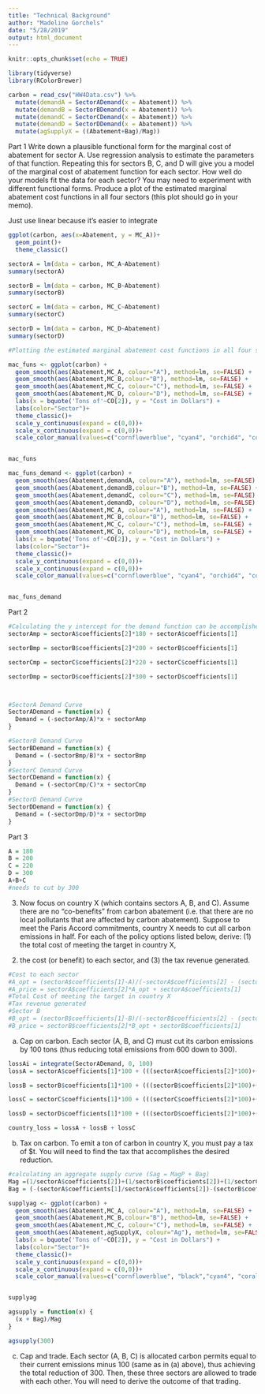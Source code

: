 ```yaml
---
title: "Technical Background"
author: "Madeline Gorchels"
date: "5/28/2019"
output: html_document
---
```


```r
knitr::opts_chunk$set(echo = TRUE)
```



```r
library(tidyverse)
library(RColorBrewer)
```



```r
carbon = read_csv("HW4Data.csv") %>% 
  mutate(demandA = SectorADemand(x = Abatement)) %>% 
  mutate(demandB = SectorBDemand(x = Abatement)) %>% 
  mutate(demandC = SectorCDemand(x = Abatement)) %>%
  mutate(demandD = SectorDDemand(x = Abatement)) %>% 
  mutate(agSupplyX = ((Abatement+Bag)/Mag))
```
Part 1 
Write down a plausible functional form for the marginal cost of abatement for sector A. Use regression
analysis to estimate the parameters of that function. Repeating this for sectors B, C, and D will give
you a model of the marginal cost of abatement function for each sector. How well do your models fit
the data for each sector? You may need to experiment with different functional forms. Produce a plot
of the estimated marginal abatement cost functions in all four sectors (this plot should go in your
memo).

Just use linear because it's easier to integrate 
```r
ggplot(carbon, aes(x=Abatement, y = MC_A))+
  geom_point()+
  theme_classic()
```
```r
sectorA = lm(data = carbon, MC_A~Abatement)
summary(sectorA)

sectorB = lm(data = carbon, MC_B~Abatement)
summary(sectorB)

sectorC = lm(data = carbon, MC_C~Abatement)
summary(sectorC)

sectorD = lm(data = carbon, MC_D~Abatement)
summary(sectorD)
```


```r
#Plotting the estimated marginal abatement cost functions in all four sectors

mac_funs <- ggplot(carbon) +
  geom_smooth(aes(Abatement,MC_A, colour="A"), method=lm, se=FALSE) +
  geom_smooth(aes(Abatement,MC_B,colour="B"), method=lm, se=FALSE) +
  geom_smooth(aes(Abatement,MC_C, colour="C"), method=lm, se=FALSE) +
  geom_smooth(aes(Abatement,MC_D, colour="D"), method=lm, se=FALSE) +
  labs(x = bquote('Tons of'~CO[2]), y = "Cost in Dollars") +
  labs(color="Sector")+
  theme_classic()+
  scale_y_continuous(expand = c(0,0))+
  scale_x_continuous(expand = c(0,0))+
  scale_color_manual(values=c("cornflowerblue", "cyan4", "orchid4", "coral"))


mac_funs


```




```r
mac_funs_demand <- ggplot(carbon) +
  geom_smooth(aes(Abatement,demandA, colour="A"), method=lm, se=FALSE) +
  geom_smooth(aes(Abatement,demandB,colour="B"), method=lm, se=FALSE) +
  geom_smooth(aes(Abatement,demandC, colour="C"), method=lm, se=FALSE) +
  geom_smooth(aes(Abatement,demandD, colour="D"), method=lm, se=FALSE) +
  geom_smooth(aes(Abatement,MC_A, colour="A"), method=lm, se=FALSE) +
  geom_smooth(aes(Abatement,MC_B,colour="B"), method=lm, se=FALSE) +
  geom_smooth(aes(Abatement,MC_C, colour="C"), method=lm, se=FALSE) +
  geom_smooth(aes(Abatement,MC_D, colour="D"), method=lm, se=FALSE) +
  labs(x = bquote('Tons of'~CO[2]), y = "Cost in Dollars") +
  labs(color="Sector")+
  theme_classic()+
  scale_y_continuous(expand = c(0,0))+
  scale_x_continuous(expand = c(0,0))+
  scale_color_manual(values=c("cornflowerblue", "cyan4", "orchid4", "coral"))


mac_funs_demand
```

Part 2 

```r
#Calculating the y intercept for the demand function can be accomplished because they won't pay more than this amount
sectorAmp = sectorA$coefficients[2]*180 + sectorA$coefficients[1]

sectorBmp = sectorB$coefficients[2]*200 + sectorB$coefficients[1]

sectorCmp = sectorC$coefficients[2]*220 + sectorC$coefficients[1]

sectorDmp = sectorD$coefficients[2]*300 + sectorD$coefficients[1]



#SectorA Demand Curve
SectorADemand = function(x) {
  Demand = (-sectorAmp/A)*x + sectorAmp
}

#SectorB Demand Curve
SectorBDemand = function(x) {
  Demand = (-sectorBmp/B)*x + sectorBmp
}
#SectorC Demand Curve
SectorCDemand = function(x) {
  Demand = (-sectorCmp/C)*x + sectorCmp
}
#SectorD Demand Curve
SectorDDemand = function(x) {
  Demand = (-sectorDmp/D)*x + sectorDmp
}


```

Part 3

```r
A = 180
B = 200
C = 220
D = 300
A+B+C
#needs to cut by 300
```
3. Now focus on country X (which contains sectors A, B, and C). Assume there are no “co-benefits” from
carbon abatement (i.e. that there are no local pollutants that are affected by carbon abatement).
Suppose to meet the Paris Accord commitments, country X needs to cut all carbon emissions in half.
For each of the policy options listed below, derive: (1) the total cost of meeting the target in country X,
(2) the cost (or benefit) to each sector, and (3) the tax revenue generated.


```r

#Cost to each sector
#A_opt = (sectorA$coefficients[1]-A)/(-sectorA$coefficients[2] - (sectorAmp/A))
#A_price = sectorA$coefficients[2]*A_opt + sectorA$coefficients[1]
#Total Cost of meeting the target in country X
#Tax revenue generated 
#Sector B
#B_opt = (sectorB$coefficients[1]-B)/(-sectorB$coefficients[2] - (sectorBmp/B))
#B_price = sectorB$coefficients[2]*B_opt + sectorB$coefficients[1]
```

a. Cap on carbon. Each sector (A, B, and C) must cut its carbon emissions by 100 tons (thus
reducing total emissions from 600 down to 300).

```r

lossAi = integrate(SectorADemand, 0, 100)
lossA = sectorA$coefficients[1]*100 + (((sectorA$coefficients[2]*100)+(sectorA$coefficients[1])*(100-sectorA$coefficients[1])*0.5)) 

lossB = sectorB$coefficients[1]*100 + (((sectorB$coefficients[2]*100)+(sectorB$coefficients[1])*(100-sectorB$coefficients[1])*0.5)) 

lossC = sectorC$coefficients[1]*100 + (((sectorC$coefficients[2]*100)+(sectorC$coefficients[1])*(100-sectorC$coefficients[1])*0.5)) 

lossD = sectorD$coefficients[1]*100 + (((sectorD$coefficients[2]*100)+(sectorD$coefficients[1])*(100-sectorD$coefficients[1])*0.5)) 

country_loss = lossA + lossB + lossC  

```


b. Tax on carbon. To emit a ton of carbon in country X, you must pay a tax of $t. You will need to
find the tax that accomplishes the desired reduction.
```r
#calculating an aggregate supply curve (Sag = MagP + Bag)
Mag =(1/sectorA$coefficients[2])+(1/sectorB$coefficients[2])+(1/sectorC$coefficients[2])
Bag = (-(sectorA$coefficients[1]/sectorA$coefficients[2])-(sectorB$coefficients[1]/sectorB$coefficients[2])-(sectorC$coefficients[1]/sectorC$coefficients[2]))

supplyag <- ggplot(carbon) +
  geom_smooth(aes(Abatement,MC_A, colour="A"), method=lm, se=FALSE) +
  geom_smooth(aes(Abatement,MC_B,colour="B"), method=lm, se=FALSE) +
  geom_smooth(aes(Abatement,MC_C, colour="C"), method=lm, se=FALSE) +
  geom_smooth(aes(Abatement,agSupplyX, colour="Ag"), method=lm, se=FALSE) +
  labs(x = bquote('Tons of'~CO[2]), y = "Cost in Dollars") +
  labs(color="Sector")+
  theme_classic()+
  scale_y_continuous(expand = c(0,0))+
  scale_x_continuous(expand = c(0,0))+
  scale_color_manual(values=c("cornflowerblue", "black","cyan4", "coral"))


supplyag
```
```r
agsupply = function(x) {
  (x + Bag)/Mag
}

agsupply(300)
```




c. Cap and trade. Each sector (A, B, C) is allocated carbon permits equal to their current emissions
minus 100 (same as in (a) above), thus achieving the total reduction of 300. Then, these three
sectors are allowed to trade with each other. You will need to derive the outcome of that
trading.
